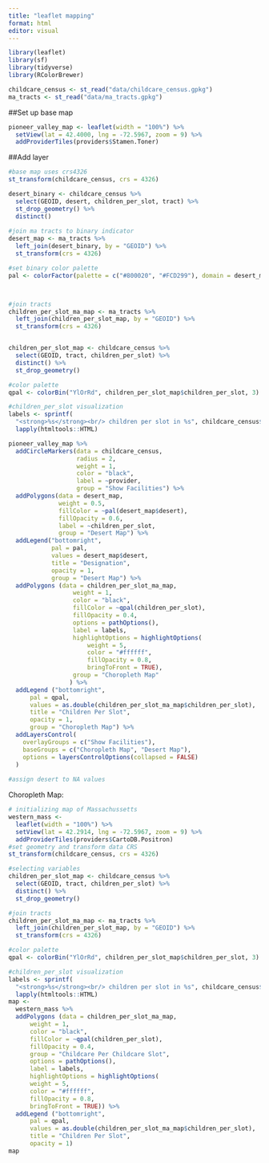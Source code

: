 ```yaml
---
title: "leaflet mapping"
format: html
editor: visual
---
```


```r
library(leaflet)
library(sf)
library(tidyverse)
library(RColorBrewer)
```

```r
childcare_census <- st_read("data/childcare_census.gpkg")
ma_tracts <- st_read("data/ma_tracts.gpkg")
```

##Set up base map

```r
pioneer_valley_map <- leaflet(width = "100%") %>%
  setView(lat = 42.4000, lng = -72.5967, zoom = 9) %>%
  addProviderTiles(providers$Stamen.Toner)
```

##Add layer

```r
#base map uses crs4326
st_transform(childcare_census, crs = 4326)

desert_binary <- childcare_census %>% 
  select(GEOID, desert, children_per_slot, tract) %>% 
  st_drop_geometry() %>% 
  distinct()
  
#join ma tracts to binary indicator
desert_map <- ma_tracts %>% 
  left_join(desert_binary, by = "GEOID") %>% 
  st_transform(crs = 4326)

#set binary color palette
pal <- colorFactor(palette = c("#800020", "#FCD299"), domain = desert_map$desert)



#join tracts 
children_per_slot_ma_map <- ma_tracts %>% 
  left_join(children_per_slot_map, by = "GEOID") %>% 
  st_transform(crs = 4326)


children_per_slot_map <- childcare_census %>% 
  select(GEOID, tract, children_per_slot) %>%
  distinct() %>%
  st_drop_geometry()

#color palette
qpal <- colorBin("YlOrRd", children_per_slot_map$children_per_slot, 3)

#children_per_slot visualization 
labels <- sprintf(
  "<strong>%s</strong><br/> children per slot in %s", childcare_census$children_per_slot, childcare_census$tract) %>% 
  lapply(htmltools::HTML)

pioneer_valley_map %>% 
  addCircleMarkers(data = childcare_census,
                   radius = 2,
                   weight = 1,
                   color = "black",
                   label = ~provider,
                   group = "Show Facilities") %>% 
  addPolygons(data = desert_map, 
              weight = 0.5, 
              fillColor = ~pal(desert_map$desert), 
              fillOpacity = 0.6, 
              label = ~children_per_slot,
              group = "Desert Map") %>% 
  addLegend("bottomright", 
            pal = pal,
            values = desert_map$desert,
            title = "Designation",
            opacity = 1,
            group = "Desert Map") %>% 
  addPolygons (data = children_per_slot_ma_map, 
                  weight = 1, 
                  color = "black",
                  fillColor = ~qpal(children_per_slot),
                  fillOpacity = 0.4, 
                  options = pathOptions(),
                  label = labels,
                  highlightOptions = highlightOptions(
                      weight = 5,
                      color = "#ffffff",
                      fillOpacity = 0.8,
                      bringToFront = TRUE),
                  group = "Choropleth Map"
                 ) %>% 
  addLegend ("bottomright", 
      pal = qpal, 
      values = as.double(children_per_slot_ma_map$children_per_slot),
      title = "Children Per Slot",
      opacity = 1,
      group = "Choropleth Map") %>% 
  addLayersControl(
    overlayGroups = c("Show Facilities"),
    baseGroups = c("Choropleth Map", "Desert Map"),
    options = layersControlOptions(collapsed = FALSE)
  )
  
#assign desert to NA values
```

Choropleth Map:

```r

# initializing map of Massachussetts
western_mass <- 
  leaflet(width = "100%") %>% 
  setView(lat = 42.2914, lng = -72.5967, zoom = 9) %>%
  addProviderTiles(providers$CartoDB.Positron) 
#set geometry and transform data CRS
st_transform(childcare_census, crs = 4326)

#selecting variables 
children_per_slot_map <- childcare_census %>% 
  select(GEOID, tract, children_per_slot) %>%
  distinct() %>%
  st_drop_geometry()

#join tracts 
children_per_slot_ma_map <- ma_tracts %>% 
  left_join(children_per_slot_map, by = "GEOID") %>% 
  st_transform(crs = 4326)

#color palette
qpal <- colorBin("YlOrRd", children_per_slot_map$children_per_slot, 3)

#children_per_slot visualization 
labels <- sprintf(
  "<strong>%s</strong><br/> children per slot in %s", childcare_census$children_per_slot, childcare_census$tract) %>% 
  lapply(htmltools::HTML)
map <-   
  western_mass %>% 
  addPolygons (data = children_per_slot_ma_map, 
      weight = 1, 
      color = "black",
      fillColor = ~qpal(children_per_slot),
      fillOpacity = 0.4, 
      group = "Childcare Per Childcare Slot", 
      options = pathOptions(),
      label = labels,
      highlightOptions = highlightOptions(
      weight = 5,
      color = "#ffffff",
      fillOpacity = 0.8,
      bringToFront = TRUE)) %>% 
  addLegend ("bottomright", 
      pal = qpal, 
      values = as.double(children_per_slot_ma_map$children_per_slot),
      title = "Children Per Slot",
      opacity = 1)
map
```
